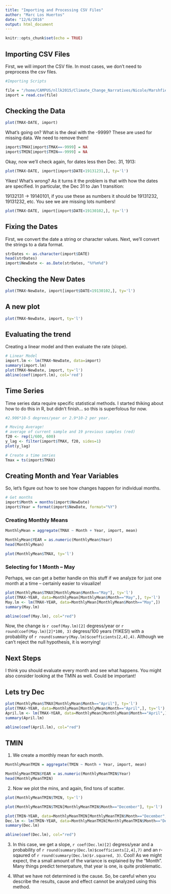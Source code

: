 ```yaml
---
title: "Importing and Processing CSV Files"
author: "Marc Los Huertos"
date: "12/6/2016"
output: html_document
---
```


```r
knitr::opts_chunk$set(echo = TRUE)
```

## Importing CSV Files

First, we will import the CSV file. In most cases, we don't need to preprocess the csv files. 
```r
#Importing Scripts

file = "/home/CAMPUS/nllk2015/Climate_Change_Narratives/Nicole/Marshfield climate.csv"
import = read.csv(file)
```

## Checking the Data

```r
plot(TMAX~DATE, import)
```

What's going on?  What is the deal with the -9999? These are used for missing data. We need to remove them!

```r
import$TMAX[import$TMAX==-9999] = NA
import$TMIN[import$TMIN==-9999] = NA
```

Okay, now we'll check again, for dates less then Dec. 31, 1913:
```r
plot(TMAX~DATE, import[import$DATE<19131231,], ty='l')
```

Yikes! What's wrong? As it turns it the problem is that with how the dates are specified. In particular, the Dec 31 to Jan 1 transition: 

19132131 -> 19140101, if you use these as numbers it should be 19131232, 19131232, etc. You see we are missing lots numbers!


```r
plot(TMAX~DATE, import[import$DATE<19130102,], ty='l')
```

## Fixing the Dates

First, we convert the date a string or character values. Next, we'll convert the strings to a data format. 

```r
strDates <- as.character(import$DATE)
head(strDates)
import$NewDate <- as.Date(strDates, "%Y%m%d")
```

## Checking the New Dates
```r
plot(TMAX~NewDate, import[import$DATE<19130102,], ty='l')
```

## A new plot
```r
plot(TMAX~NewDate, import, ty='l')
```

## Evaluating the trend

Creating a linear model and then evaluate the rate (slope). 
```r
# Linear Model
import.lm <- lm(TMAX~NewDate, data=import)
summary(import.lm)
plot(TMAX~NewDate, import, ty='l')
abline(coef(import.lm), col='red')
```

## Time Series

Time series data require specific statistical methods. I started thiking about how to do this in R, but didn't finish... so this is superfolous for now.
```r

#2.906*10-5 degrees/year or 2.9*10-2 per year.

# Moving Average!
# average of current sample and 19 previous samples (red)
f20 <- rep(1/600, 600)
y_lag <- filter(import$TMAX, f20, sides=1)
plot(y_lag)

# Create a time series
Tmax = ts(import$TMAX)
```

## Creating Month and Year Variables

So, let's figure out how to see how changes happen for individual months.
```r
# Get months
import$Month = months(import$NewDate)
import$Year = format(import$NewDate, format="%Y")
```

### Creating Monthly Means
```r
MonthlyMean = aggregate(TMAX ~ Month + Year, import, mean)

MonthlyMean$YEAR = as.numeric(MonthlyMean$Year)
head(MonthlyMean)
```


```r
plot(MonthlyMean$TMAX, ty='l')
```

### Selecting for 1 Month -- May

Perhaps, we can get a better handle on this stuff if we analyze for just one month at a time -- certainly easier to visualize!

```r
plot(MonthlyMean$TMAX[MonthlyMean$Month=="May"], ty='l')
plot(TMAX~YEAR, data=MonthlyMean[MonthlyMean$Month=="May",], ty='l') 
May.lm <- lm(TMAX~YEAR, data=MonthlyMean[MonthlyMean$Month=="May",])
summary(May.lm)

abline(coef(May.lm), col="red")

```

Now, the change is `r coef(May.lm)[2]` degress/year or `r round(coef(May.lm)[2]*100, 3)` degress/100 years (YIKES!) with a probability of `r round(summary(May.lm)$coefficients[2,4],4)`. Although we can't reject the null hypothesis, it is worrying!

## Next Steps

I think you should evaluate every month and see what happens. You might also consider looking at the TMIN as well. Could be important!

## Lets try Dec

```r
plot(MonthlyMean$TMAX[MonthlyMean$Month=="April"], ty='l')
plot(TMAX~YEAR, data=MonthlyMean[MonthlyMean$Month=="April",], ty='l') 
April.lm <- lm(TMAX~YEAR, data=MonthlyMean[MonthlyMean$Month=="April",])
summary(April.lm)

abline(coef(April.lm), col="red")

```

## TMIN

1. We create a monthly mean for each month.

```r
MonthlyMeanTMIN = aggregate(TMIN ~ Month + Year, import, mean)

MonthlyMeanTMIN$YEAR = as.numeric(MonthlyMeanTMIN$Year)
head(MonthlyMeanTMIN)
```

2. Now we plot the mins, and again, find tons of scatter.

```r
plot(MonthlyMeanTMIN$TMIN, ty='l')

plot(MonthlyMeanTMIN$TMIN[MonthlyMeanTMIN$Month=="December"], ty='l')

plot(TMIN~YEAR, data=MonthlyMeanTMIN[MonthlyMeanTMIN$Month=="December",], ty='l') 
Dec.lm <- lm(TMIN~YEAR, data=MonthlyMeanTMIN[MonthlyMeanTMIN$Month=="December",])
summary(Dec.lm)

abline(coef(Dec.lm), col="red")

```


3. In this case, we get a slope, `r coef(Dec.lm)[2]` degress/year and a probability of `r round(summary(Dec.lm)$coefficients[2,4],7)` and an r-sqaured of `r round(summary(Dec.lm)$r.squared, 3)`. Cool! As we might expect, the a small amount of the variance is explained by the "Month". Many things predict temerpature, that year is one, is quite problematic.

4. What we have not determined is the cause. So, be careful when you describe the results, cause and effect cannot be analyzed using this method.



